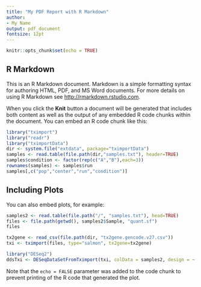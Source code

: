 ```yaml
---
title: "My PDF Report with R Markdown"
author:
- My Name
output: pdf_document
fontsize: 12pt
---
```


```r
knitr::opts_chunk$set(echo = TRUE)
```

## R Markdown

This is an R Markdown document. Markdown is a simple formatting syntax for authoring HTML, PDF, and MS Word documents. For more details on using R Markdown see <http://rmarkdown.rstudio.com>.

When you click the **Knit** button a document will be generated that includes both content as well as the output of any embedded R code chunks within the document. You can embed an R code chunk like this:

```r
library("tximport")
library("readr")
library("tximportData")
dir <- system.file("extdata", package="tximportData")
samples <- read.table(file.path(dir,"samples.txt"), header=TRUE)
samples$condition <- factor(rep(c("A","B"),each=3))
rownames(samples) <- samples$run
samples[,c("pop","center","run","condition")]
```

## Including Plots

You can also embed plots, for example:

```r
samples2 <- read.table(file.path("/", "samples.txt"), head=TRUE)
files <- file.path(getwd(), samples2$Sample, "quant.sf")
files
```

```r
tx2gene <- read_csv(file.path(dir, "tx2gene.gencode.v27.csv"))
txi <- tximport(files, type="salmon", tx2gene=tx2gene)
```

```r
library("DESeq2")
ddsTxi <- DESeqDataSetFromTximport(txi, colData = samples2, design = ~ condition)
```

Note that the `echo = FALSE` parameter was added to the code chunk to prevent printing of the R code that generated the plot.